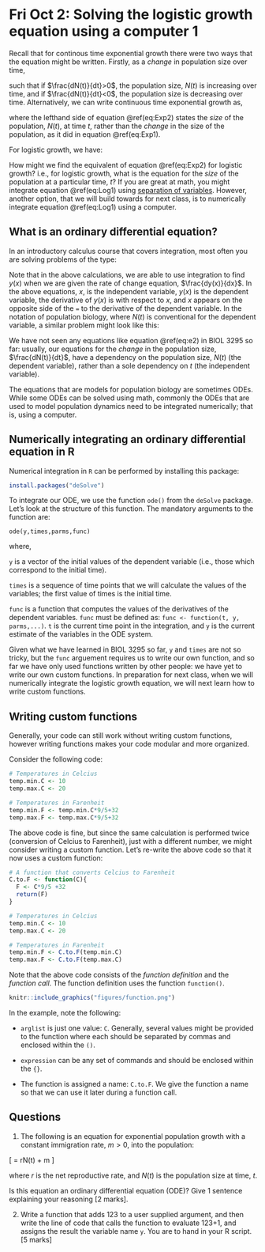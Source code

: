 # Fri Oct 2: Solving the logistic growth equation using a computer 1

Recall that for continous time exponential growth there were two ways that the equation might be written. Firstly, as a _change_ in population size over time,

\begin{equation}
\frac{dN(t)}{dt} = rN(t),
(\#eq:Exp1)
\end{equation}

such that if $\frac{dN(t)}{dt}>0$, the population size, $N(t)$ is increasing over time, and if $\frac{dN(t)}{dt}<0$, the population size is decreasing over time. Alternatively, we can write continuous time exponential growth as,

\begin{equation}
N(t) = N(0)e^{rt},
(\#eq:Exp2)
\end{equation}

where the lefthand side of equation \@ref(eq:Exp2) states the _size_ of the population, $N(t)$, at time $t$, rather than the _change_ in the size of the population, as it did in equation \@ref(eq:Exp1). 

For logistic growth, we have:

\begin{equation}
\frac{dN(t)}{dt} = rN(t)\left(1 - \frac{N(t)}{K} \right).
(\#eq:Log1)
\end{equation}

How might we find the equivalent of equation \@ref(eq:Exp2) for logistic growth? i.e., for logistic growth, what is the equation for the _size_ of the population at a particular time, $t$? If you are great at math, you might integrate equation \@ref(eq:Log1) using [separation of variables](https://math.usu.edu/~powell/ysa-html/node8.html). However, another option, that we will build towards for next class, is to numerically integrate equation \@ref(eq:Log1) using a computer.


## What is an ordinary differential equation?
In an introductory calculus course that covers integration, most often you are solving problems of the type:

\begin{eqnarray}
\frac{dy(x)}{dx} &=& x^2, \\
\int \frac{dy(x)}{dx} &=& \int x^2 \ dx, \\
y(x) &=& \frac{1}{3}x^3 + c.
(\#eq:e1)
\end{eqnarray}

Note that in the above calculations, we are able to use integration to find $y(x)$ when we are given the rate of change equation, $\frac{dy(x)}{dx}$. In the above equations, $x$, is the independent variable, $y(x)$ is the dependent variable, the derivative of $y(x)$ is with respect to $x$, and $x$ appears on the opposite side of the `=` to the derivative of the dependent variable. In the notation of population biology, where $N(t)$ is conventional for the dependent variable, a similar problem might look like this:

\begin{eqnarray}
\int \frac{dN(t)}{dt} &=& \int rt \ dt, \\ \nonumber
N(t) &=& \frac{1}{2}rt^2 + c. 
(\#eq:e2)
\end{eqnarray}

We have not seen any equations like equation \@ref(eq:e2) in BIOL 3295 so far: usually, our equations for the _change_ in the population size, $\frac{dN(t)}{dt}$, have a dependency on the population size, $N(t)$ (the dependent variable), rather than a sole dependency on $t$ (the independent variable).

The equations that are models for population biology are sometimes ODEs. While some ODEs can be solved using math, commonly the ODEs that are used to model population dynamics need to be integrated numerically; that is, using a computer. 

## Numerically integrating an ordinary differential equation in R

Numerical integration in `R` can be performed by installing this package:

```r
install.packages("deSolve")
```

To integrate our ODE, we use the function `ode()` from the `deSolve` package. Let's look at the structure of this function. The mandatory arguments to the function are:

`ode(y,times,parms,func)`

where,

`y` is a vector of the initial values of the dependent variable (i.e., those which correspond to the initial time).

`times` is a sequence of time points that we will calculate the values of the variables; the first value of times is the initial time.

`func` is a function that computes the values of the derivatives of the dependent variables. `func` must be defined as: `func <- function(t, y, parms,...)`. `t` is the current time point in the integration, and `y` is the current estimate of the variables in the ODE system.

Given what we have learned in BIOL 3295 so far, `y` and `times` are not so tricky, but the `func` arguement requires us to write our own function, and so far we have only used functions written by other people: we have yet to write our own custom functions. In preparation for next class, when we will numerically integrate the logistic growth equation, we will next learn how to write custom functions.

## Writing custom functions
Generally, your code can still work without writing custom functions, however writing functions makes your code modular and more organized.

Consider the following code:

```r
# Temperatures in Celcius
temp.min.C <- 10
temp.max.C <- 20

# Temperatures in Farenheit
temp.min.F <- temp.min.C*9/5+32
temp.max.F <- temp.max.C*9/5+32 
```

The above code is fine, but since the same calculation is performed twice (conversion of Celcius to Farenheit), just with a different number, we might consider writing a custom function. Let's re-write the above code so that it now uses a custom function:

```r
# A function that converts Celcius to Farenheit
C.to.F <- function(C){
  F <- C*9/5 +32
  return(F)
}

# Temperatures in Celcius
temp.min.C <- 10
temp.max.C <- 20

# Temperatures in Farenheit
temp.min.F <- C.to.F(temp.min.C)
temp.max.F <- C.to.F(temp.max.C)
```

Note that the above code consists of the _function definition_ and the _function call_. The function definition uses the function `function()`.

```r
knitr::include_graphics("figures/function.png")
```

In the example, note the following:

- `arglist` is just one value: `C`. Generally, several values might be provided to the function where each should be separated by commas and enclosed within the `()`.

- `expression` can be any set of commands and should be enclosed within the `{}`.

- The function is assigned a name: `C.to.F`. We give the function a name so that we can use it later during a function call.

## Questions
1. The following is an equation for exponential population growth with a constant immigration rate, $m>0$, into the population:

\[
\frac{dN(t)}{dt}= rN(t) + m
\]

where $r$ is the net reproductive rate, and $N(t)$ is the population size at time, $t$.

Is this equation an ordinary differential equation (ODE)? Give 1 sentence explaining your reasoning [2 marks].

2. Write a function that adds 123 to a user supplied argument, and then write the line of code that calls the function to evaluate 123+1, and assigns the result the variable name `y`. You are to hand in your R script. [5 marks]
